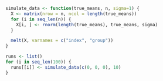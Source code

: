 
```r

simulate_data <- function(true_means, n, sigma=1) {
  X <- matrix(nrow = n, ncol = length(true_means))
  for (i in seq_len(n)) {
    X[i, ] <- rnorm(length(true_means), true_means, sigma)
  }

  melt(X, varnames = c("index", "group"))
}

runs <- list()
for (i in seq_len(100)) {
  runs[[i]] <- simulate_data(c(0, 0, 0), 10)
}


```
